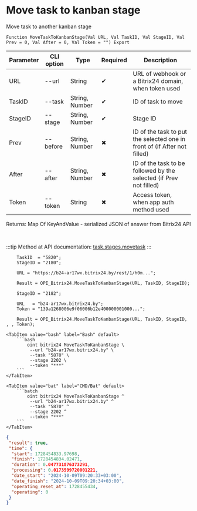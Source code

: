 ﻿---
sidebar_position: 5
description:  Move task to another kanban stageСтраницы
keywords: [1C, 1С, 1С:Enterprise, 1С:Enterprise 8.3, API, Integration, Services, Exchange, OneScript, CLI, Bitrix24]
---


# Move task to kanban stage
 Move task to another kanban stage



`Function MoveTaskToKanbanStage(Val URL, Val TaskID, Val StageID, Val Prev = 0, Val After = 0, Val Token = "") Export`

  | Parameter | CLI option | Type | Required | Description |
  |-|-|-|-|-|
  | URL | --url | String | &#x2714; | URL of webhook or a Bitrix24 domain, when token used |
  | TaskID | --task | String, Number | &#x2714; | ID of task to move |
  | StageID | --stage | String, Number | &#x2714; | Stage ID |
  | Prev | --before | String, Number | &#x2716; | ID of the task to put the selected one in front of (if After not filled) |
  | After | --after | String, Number | &#x2716; | ID of the task to be followed by the selected (if Prev not filled) |
  | Token | --token | String | &#x2716; | Access token, when app auth method used |

  
  Returns:  Map Of KeyAndValue - serialized JSON of answer from Bitrix24 API

<br/>

:::tip
Method at API documentation: [task.stages.movetask](https://dev.1c-bitrix.ru/rest_help/tasks/task/kanban/task_stages_movetask.php)
:::
<br/>



```bsl title="1C:Enterprise/OneScript code example"
    TaskID  = "5820";
    StageID = "2180";

    URL = "https://b24-ar17wx.bitrix24.by/rest/1/h0m...";

    Result = OPI_Bitrix24.MoveTaskToKanbanStage(URL, TaskID, StageID);

    StageID = "2182";

    URL   = "b24-ar17wx.bitrix24.by";
    Token = "139a1268006e9f06006b12e400000001000...";

    Result = OPI_Bitrix24.MoveTaskToKanbanStage(URL, TaskID, StageID, , , Token);
```
 

 <Tabs>
  
    <TabItem value="bash" label="Bash" default>
        ```bash
            oint bitrix24 MoveTaskToKanbanStage \
             --url "b24-ar17wx.bitrix24.by" \
             --task "5870" \
             --stage 2202 \
             --token "***"
        ```
    </TabItem>
  
    <TabItem value="bat" label="CMD/Bat" default>
        ```batch
            oint bitrix24 MoveTaskToKanbanStage ^
             --url "b24-ar17wx.bitrix24.by" ^
             --task "5870" ^
             --stage 2202 ^
             --token "***"
        ```
    </TabItem>
</Tabs>


```json title="Result"
{
 "result": true,
 "time": {
  "start": 1728454833.97698,
  "finish": 1728454834.02471,
  "duration": 0.047731876373291,
  "processing": 0.0173599720001221,
  "date_start": "2024-10-09T09:20:33+03:00",
  "date_finish": "2024-10-09T09:20:34+03:00",
  "operating_reset_at": 1728455434,
  "operating": 0
 }
}
```

